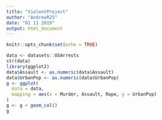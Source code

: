 ```yaml
---
title: "ViolentProject"
author: "AndrewR25"
date: "01 11 2019"
output: html_document
---
```


```r
knitr::opts_chunk$set(echo = TRUE)
```

```r
data <- datasets::USArrests
str(data)
library(ggplot2)
data$Assault <- as.numeric(data$Assault)
data$UrbanPop <- as.numeric(data$UrbanPop)
g <- ggplot(
  data = data, 
  mapping = aes(x = Murder, Assault, Rape, y = UrbanPop)
)
g <- g + geom_col()
g
```
